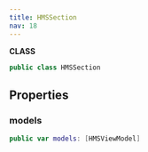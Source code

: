 ```yaml
---
title: HMSSection
nav: 18
---
```


**CLASS**

```swift
public class HMSSection
```

## Properties

### models

```swift
public var models: [HMSViewModel]
```
